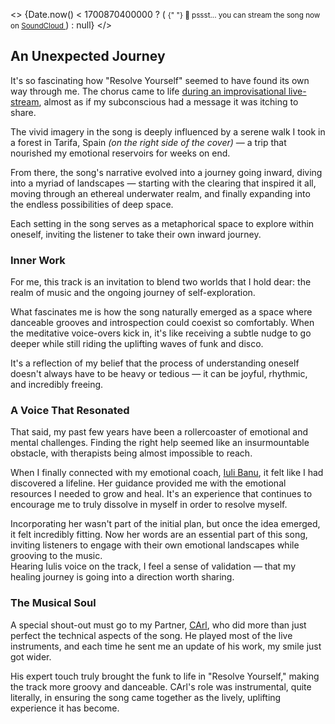 <>
  {Date.now() < 1700870400000 ? (
    <small className="opacity-50">
      {" "}
      🤫 pssst... you can stream the song now on <a
        href="https://on.soundcloud.com/9teWT"
        target="_blank"
        rel="noopener"
      >
        SoundCloud
      </a>
    </small>
  ) : null}
</>

## An Unexpected Journey

It's so fascinating how "Resolve Yourself" seemed to have found its own way through me.
The chorus came to life [during an improvisational live-stream](https://www.youtube.com/watch?v=mNlwbS732rM), almost as if my subconscious had a message it was itching to share.

The vivid imagery in the song is deeply influenced by a serene walk I took in a forest in Tarifa, Spain _(on the right side of the cover)_ — a trip that nourished my emotional reservoirs for weeks on end.

From there, the song's narrative evolved into a journey going inward, diving into a myriad of landscapes — starting with the clearing that inspired it all, moving through an ethereal underwater realm, and finally expanding into the endless possibilities of deep space.

Each setting in the song serves as a metaphorical space to explore within oneself, inviting the listener to take their own inward journey.

### Inner Work

For me, this track is an invitation to blend two worlds that I hold dear: the realm of music and the ongoing journey of self-exploration.

What fascinates me is how the song naturally emerged as a space where danceable grooves and introspection could coexist so comfortably. When the meditative voice-overs kick in, it's like receiving a subtle nudge to go deeper while still riding the uplifting waves of funk and disco.

It's a reflection of my belief that the process of understanding oneself doesn't always have to be heavy or tedious — it can be joyful, rhythmic, and incredibly freeing.

### A Voice That Resonated

That said, my past few years have been a rollercoaster of emotional and mental challenges. Finding the right help seemed like an insurmountable obstacle, with therapists being almost impossible to reach.

When I finally connected with my emotional coach, [Iuli Banu](https://iuliversum.com), it felt like I had discovered a lifeline. Her guidance provided me with the emotional resources I needed to grow and heal. It's an experience that continues to encourage me to truly dissolve in myself in order to resolve myself.

Incorporating her wasn't part of the initial plan, but once the idea emerged, it felt incredibly fitting. Now her words are an essential part of this song, inviting listeners to engage with their own emotional landscapes while grooving to the music.  
Hearing Iulis voice on the track, I feel a sense of validation — that my healing journey is going into a direction worth sharing.

### The Musical Soul

A special shout-out must go to my Partner, [CArl](https://www.musicmadememillionaire.de/), who did more than just perfect the technical aspects of the song. He played most of the live instruments, and each time he sent me an update of his work, my smile just got wider.

His expert touch truly brought the funk to life in "Resolve Yourself," making the track more groovy and danceable. CArl's role was instrumental, quite literally, in ensuring the song came together as the lively, uplifting experience it has become.
